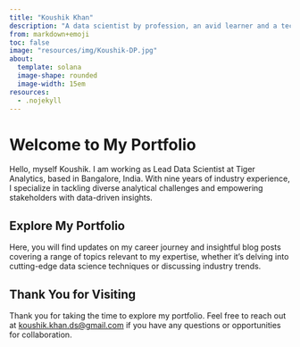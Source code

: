 ```yaml
---
title: "Koushik Khan"
description: "A data scientist by profession, an avid learner and a techie by heart."
from: markdown+emoji
toc: false
image: "resources/img/Koushik-DP.jpg"
about:
  template: solana
  image-shape: rounded
  image-width: 15em
resources:
  - .nojekyll
---
```


# Welcome to My Portfolio

Hello, myself Koushik. I am working as Lead Data Scientist at Tiger Analytics, based in Bangalore, India. With nine years of industry experience, I specialize in tackling diverse analytical challenges and empowering stakeholders with data-driven insights.

## Explore My Portfolio

Here, you will find updates on my career journey and insightful blog posts covering a range of topics relevant to my expertise, whether it's delving into cutting-edge data science techniques or discussing industry trends.

## Thank You for Visiting

Thank you for taking the time to explore my portfolio. Feel free to reach out at [koushik.khan.ds@gmail.com](mailto:koushik.khan.ds@gmail.com) if you have any questions or opportunities for collaboration.
